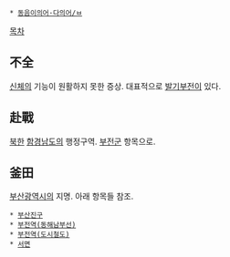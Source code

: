  * [[동음이의어·다의어/ㅂ]]

[[목차]]
== 不全 ==
[[신체]]의 기능이 원활하지 못한 증상. 대표적으로 [[발기부전]]이 있다.

== 赴戰 ==
[[북한]] [[함경남도]]의 행정구역. [[부전군]] 항목으로.

== 釜田 ==
[[부산광역시]]의 지명. 아래 항목들 참조.
 * [[부산진구]]
 * [[부전역(동해남부선)]]
 * [[부전역(도시철도)]] 
 * [[서면]]
